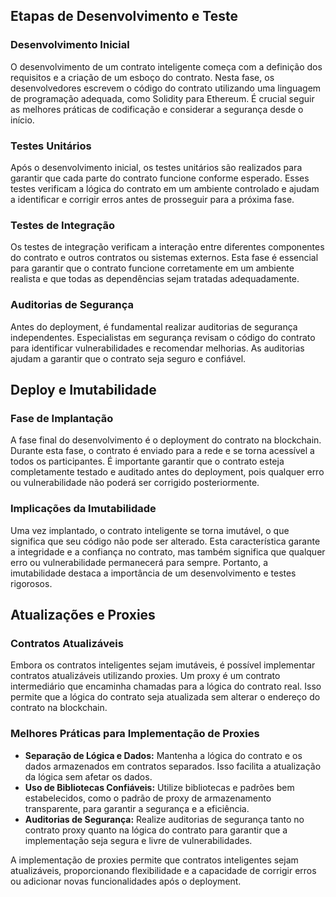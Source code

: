 ## Etapas de Desenvolvimento e Teste

### Desenvolvimento Inicial

O desenvolvimento de um contrato inteligente começa com a definição dos requisitos e a criação de um esboço do contrato. Nesta fase, os desenvolvedores escrevem o código do contrato utilizando uma linguagem de programação adequada, como Solidity para Ethereum. É crucial seguir as melhores práticas de codificação e considerar a segurança desde o início.

### Testes Unitários

Após o desenvolvimento inicial, os testes unitários são realizados para garantir que cada parte do contrato funcione conforme esperado. Esses testes verificam a lógica do contrato em um ambiente controlado e ajudam a identificar e corrigir erros antes de prosseguir para a próxima fase.

### Testes de Integração

Os testes de integração verificam a interação entre diferentes componentes do contrato e outros contratos ou sistemas externos. Esta fase é essencial para garantir que o contrato funcione corretamente em um ambiente realista e que todas as dependências sejam tratadas adequadamente.

### Auditorias de Segurança

Antes do deployment, é fundamental realizar auditorias de segurança independentes. Especialistas em segurança revisam o código do contrato para identificar vulnerabilidades e recomendar melhorias. As auditorias ajudam a garantir que o contrato seja seguro e confiável.

## Deploy e Imutabilidade

### Fase de Implantação

A fase final do desenvolvimento é o deployment do contrato na blockchain. Durante esta fase, o contrato é enviado para a rede e se torna acessível a todos os participantes. É importante garantir que o contrato esteja completamente testado e auditado antes do deployment, pois qualquer erro ou vulnerabilidade não poderá ser corrigido posteriormente.

### Implicações da Imutabilidade

Uma vez implantado, o contrato inteligente se torna imutável, o que significa que seu código não pode ser alterado. Esta característica garante a integridade e a confiança no contrato, mas também significa que qualquer erro ou vulnerabilidade permanecerá para sempre. Portanto, a imutabilidade destaca a importância de um desenvolvimento e testes rigorosos.

## Atualizações e Proxies

### Contratos Atualizáveis

Embora os contratos inteligentes sejam imutáveis, é possível implementar contratos atualizáveis utilizando proxies. Um proxy é um contrato intermediário que encaminha chamadas para a lógica do contrato real. Isso permite que a lógica do contrato seja atualizada sem alterar o endereço do contrato na blockchain.

### Melhores Práticas para Implementação de Proxies

- **Separação de Lógica e Dados:** Mantenha a lógica do contrato e os dados armazenados em contratos separados. Isso facilita a atualização da lógica sem afetar os dados.
- **Uso de Bibliotecas Confiáveis:** Utilize bibliotecas e padrões bem estabelecidos, como o padrão de proxy de armazenamento transparente, para garantir a segurança e a eficiência.
- **Auditorias de Segurança:** Realize auditorias de segurança tanto no contrato proxy quanto na lógica do contrato para garantir que a implementação seja segura e livre de vulnerabilidades.

A implementação de proxies permite que contratos inteligentes sejam atualizáveis, proporcionando flexibilidade e a capacidade de corrigir erros ou adicionar novas funcionalidades após o deployment.
